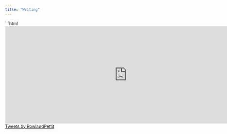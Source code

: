```yaml
---
title: "Writing"
---
```


```html

<div id="substack-feed-embed"></div>

<script>
  window.SubstackFeedWidget = {
    substackUrl: "rowlandpettit.substack.com",
    posts: 5
  };
</script>
<script src="https://substackapi.com/embeds/feed.js" async></script>

  
<iframe src="https://rowlandpettit.substack.com/embed" width="800" height="320" style="border:1px solid #EEE; background:white;" frameborder="1" scrolling="no">
</iframe>
  

<a class="twitter-timeline" data-width="800" data-height="800" data-theme="light" href="https://twitter.com/RowlandPettit?ref_src=twsrc%5Etfw">Tweets by RowlandPettit</a> <script async src="https://platform.twitter.com/widgets.js" charset="utf-8"></script>
  

